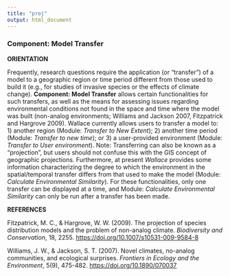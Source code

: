 ```yaml
---
title: "proj"
output: html_document
---
```


### **Component: Model Transfer**

**ORIENTATION**

Frequently, research questions require the application (or “transfer”) of a model to a geographic region or time period different from those used to build it (e.g., for studies of invasive species or the effects of climate change). **Component: Model Transfer** allows certain functionalities for such transfers, as well as the means for assessing issues regarding environmental conditions not found in the space and time where the model was built (non-analog environments; Williams and Jackson 2007, Fitzpatrick and Hargrove 2009). Wallace currently allows users to transfer a model to: 1) another region (Module: *Transfer to New Extent*); 2) another time period  (Module: *Transfer  to new time*); or 3) a user-provided environment (Module: *Transfer to User environment*). 
Note: Transferring can also be known as a “projection”, but users should not confuse this with the GIS concept of geographic projections.
Furthermore, at present *Wallace* provides some information characterizing the degree to which the environment in the spatial/temporal transfer differs from that used to make the model (Module: *Calculate Environmental Similarity*). For these functionalities, only one transfer can be displayed at a time, and Module: *Calculate Environmental Similarity* can only be run after a transfer has been made.

**REFERENCES**

Fitzpatrick, M. C., & Hargrove, W. W. (2009). The projection of species distribution models and the problem of non-analog climate. *Biodiversity and Conservation*, 18, 2255. <a href="https://doi.org/10.1007/s10531-009-9584-8" target="_blank">https://doi.org/10.1007/s10531-009-9584-8</a>

Williams, J. W., & Jackson, S. T. (2007). Novel climates, no-analog communities, and ecological surprises. *Frontiers in Ecology and the Environment*, 5(9), 475-482. <a href="https://doi.org/10.1890/070037" target="_blank">https://doi.org/10.1890/070037</a>
